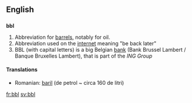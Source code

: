 ==English==

==={{initialism}}===
'''bbl'''

# Abbreviation for [[barrel]]s, notably for oil.
# Abbreviation used on the [[internet]] meaning "be back later"
# BBL (with capital letters) is a big Belgian [[bank]] (Bank Brussel Lambert / Banque Bruxelles Lambert), that is part of the ''ING Group''

====Translations====
{{trans-top|abbreviation for "barrels"}}
* Romanian: [[baril]] (de petrol ~ circa 160 de litri)
{{trans-mid}}
{{trans-bottom}}

[[fr:bbl]]
[[sv:bbl]]